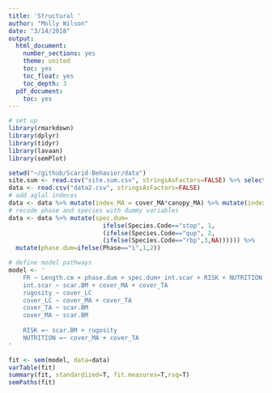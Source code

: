 ```yaml
---
title: 'Structural '
author: "Molly Wilson"
date: "3/14/2018"
output:
  html_document:
    number_sections: yes
    theme: united
    toc: yes
    toc_float: yes
    toc_depth: 3
  pdf_document:
    toc: yes
---
```


```r
# set up
library(rmarkdown)
library(dplyr)
library(tidyr)
library(lavaan)
library(semPlot)
```

```r
setwd("~/github/Scarid-Behavior/data")
site.sum <- read.csv("site.sum.csv", stringsAsFactors=FALSE) %>% select(-X)
data <- read.csv("data2.csv", stringsAsFactors=FALSE)
# add aglal indeces
data <- data %>% mutate(index_MA = cover_MA*canopy_MA) %>% mutate(index_TA = cover_TA*canopy_TA)
# recode phase and species with dummy variables
data <- data %>% mutate(spec.dum= 
                          ifelse(Species.Code=="stop", 1, 
                          (ifelse(Species.Code=="qup", 2,
                          (ifelse(Species.Code=="rbp",3,NA)))))) %>%
  mutate(phase.dum=ifelse(Phase=="i",1,2))


```

```r
# define model pathways
model <- '
    FR ~ Length.cm + phase.dum + spec.dum+ int.scar + RISK + NUTRITION
    int.scar ~ scar.BM + cover_MA + cover_TA
    rugosity ~ cover_LC
    cover_LC ~ cover_MA + cover_TA
    cover_TA ~ scar.BM
    cover_MA ~ scar.BM
    
    RISK =~ scar.BM + rugosity
    NUTRITION =~ cover_MA + cover_TA
'

fit <- sem(model, data=data)
varTable(fit)
summary(fit, standardized=T, fit.measures=T,rsq=T)
semPaths(fit)
```

